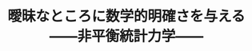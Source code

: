 ﻿---
title: "曖昧なところに数学的明確さを与える――非平衡統計力学――"
category: "理学院"
vol: 6
interviewee: "北原 和夫 "
url: ""
tags: ["物理","数学","力学","力","熱"]
pdf: "6-1.pdf"
career: ""
preface: "応用物理理学院科の北原和夫助教授の専門は、非平衡統計力学及び熱力学である。だが、先生の持っておられる研究テーマは多彩で、素人の我々には、各テーマの間にはほとんど関連がないように見える。先生は、「そう見えるかもしれませんね。だけど僕の中では、非平衡というところで、なんとなくまとまってはいるんですよ。」とおっしゃっておられた。そういわれる先生の研究テーマを、先生の興味深い話とともに、紹介していくことにする。"
---
